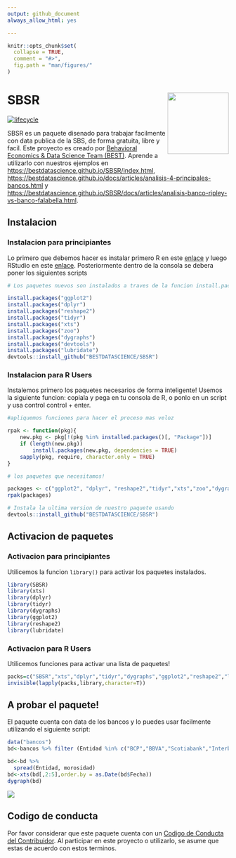 ```yaml
---
output: github_document
always_allow_html: yes

---
```


<!-- README.md is generated from README.Rmd. Please edit that file -->

```r
knitr::opts_chunk$set(
  collapse = TRUE,
  comment = "#>",
  fig.path = "man/figures/"
)
```

# SBSR <img src="man/figures/logo.png" align="right" height="140" width="139"/>

[![lifecycle](https://img.shields.io/badge/lifecycle-maturing-blue.svg)](https://www.tidyverse.org/lifecycle/#maturing)

SBSR es un paquete disenado para trabajar facilmente con data publica de la SBS, de forma gratuita, libre y facil. Este proyecto 
es creado por [Behavioral Economics & Data Science Team (BEST)](http://besteamperu.org). Aprende a utilizarlo con nuestros ejemplos en <https://bestdatascience.github.io/SBSR/index.html>, <https://bestdatascience.github.io/docs/articles/analisis-4-principales-bancos.html> y
<https://bestdatascience.github.io/SBSR/docs/articles/analisis-banco-ripley-vs-banco-falabella.html>.

## Instalacion

### Instalacion para principiantes
Lo primero que debemos hacer es instalar primero R en este [enlace](https://cran.r-project.org/bin/windows/base/) y luego RStudio en este [enlace](https://download1.rstudio.org/RStudio-1.1.453.exe). Posteriormente dentro de la consola se debera poner los siguientes scripts 

```r
# Los paquetes nuevos son instalados a traves de la funcion install.packages(), siempre entre comillas

install.packages("ggplot2")
install.packages("dplyr")
install.packages("reshape2")
install.packages("tidyr")
install.packages("xts")
install.packages("zoo")
install.packages("dygraphs")
install.packages("devtools")
install.packages("lubridate")
devtools::install_github("BESTDATASCIENCE/SBSR")

```


### Instalacion para R Users

Instalemos primero los paquetes necesarios de forma inteligente! Usemos la siguiente funcion: copiala y pega en tu consola de R, o ponlo en un script y usa control control + enter.


```r
#apliquemos funciones para hacer el proceso mas veloz

rpak <- function(pkg){
    new.pkg <- pkg[!(pkg %in% installed.packages()[, "Package"])]
    if (length(new.pkg)) 
        install.packages(new.pkg, dependencies = TRUE)
    sapply(pkg, require, character.only = TRUE)
}

# los paquetes que necesitamos!

packages <- c("ggplot2", "dplyr", "reshape2","tidyr","xts","zoo","dygraphs","devtools","lubridate")
rpak(packages)

# Instala la ultima version de nuestro paquete usando
devtools::install_github("BESTDATASCIENCE/SBSR")

```

## Activacion de paquetes

### Activacion para principiantes
Utilicemos la funcion `library()` para activar los paquetes instalados.

```r
library(SBSR)
library(xts)
library(dplyr)
library(tidyr)
library(dygraphs)
library(ggplot2)
library(reshape2)
library(lubridate)
```

### Activacion para R Users
Utilicemos funciones para activar una lista de paquetes!

```r
packs=c("SBSR","xts","dplyr","tidyr","dygraphs","ggplot2","reshape2","lubridate")
invisible(lapply(packs,library,character=T))
```

## A probar el paquete!

El paquete cuenta con data de los bancos y lo puedes usar facilmente utilizando el siguiente script:


```r
data("bancos")
bd<-bancos %>% filter (Entidad %in% c("BCP","BBVA","Scotiabank","Interbank")) %>% select(Entidad,morosidad,Fecha)

bd<-bd %>%
  spread(Entidad, morosidad)
bd<-xts(bd[,2:5],order.by = as.Date(bd$Fecha))
dygraph(bd)
```

<img src="man/figures/img1.png" align="center" />


## Codigo de conducta

Por favor considerar que este paquete cuenta con un [Codigo de Conducta del Contribuidor](CODE_OF_CONDUCT.md). Al participar en este proyecto o utilizarlo, se asume que estas de acuerdo con estos terminos.
